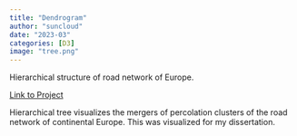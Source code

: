 ```yaml
---
title: "Dendrogram"
author: "suncloud"
date: "2023-03"
categories: [D3]
image: "tree.png"
---
```


Hierarchical structure of road network of Europe.

[Link to Project](https://sunny-netizen.github.io/portfolio/html/tree.html)

Hierarchical tree visualizes the mergers of percolation clusters of the road network of continental Europe. This was visualized for my dissertation.
